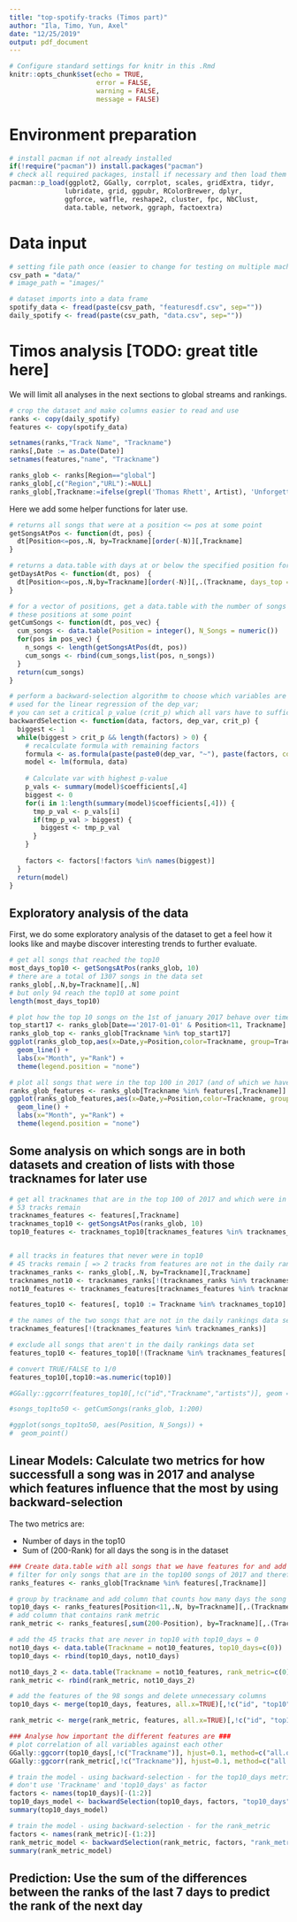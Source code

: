 ```yaml
---
title: "top-spotify-tracks (Timos part)"
author: "Ila, Timo, Yun, Axel"
date: "12/25/2019"
output: pdf_document
---
```



```r
# Configure standard settings for knitr in this .Rmd
knitr::opts_chunk$set(echo = TRUE,
                      error = FALSE,
                      warning = FALSE,
                      message = FALSE)
```

# Environment preparation
```r
# install pacman if not already installed
if(!require("pacman")) install.packages("pacman")
# check all required packages, install if necessary and then load them
pacman::p_load(ggplot2, GGally, corrplot, scales, gridExtra, tidyr,
              lubridate, grid, ggpubr, RColorBrewer, dplyr,
              ggforce, waffle, reshape2, cluster, fpc, NbClust, 
              data.table, network, ggraph, factoextra)
```

# Data input
```r
# setting file path once (easier to change for testing on multiple machines)
csv_path = "data/"
# image_path = "images/"

# dataset imports into a data frame
spotify_data <- fread(paste(csv_path, "featuresdf.csv", sep=""))
daily_spotify <- fread(paste(csv_path, "data.csv", sep=""))
```

# Timos analysis [TODO: great title here]
We will limit all analyses in the next sections to global streams and rankings.
```r

# crop the dataset and make columns easier to read and use
ranks <- copy(daily_spotify)
features <- copy(spotify_data)

setnames(ranks,"Track Name", "Trackname")
ranks[,Date := as.Date(Date)]
setnames(features,"name", "Trackname")

ranks_glob <- ranks[Region=="global"]
ranks_glob[,c("Region","URL"):=NULL]
ranks_glob[,Trackname:=ifelse(grepl('Thomas Rhett', Artist), 'Unforgettable_2', Trackname)]
```

Here we add some helper functions for later use.
```r
# returns all songs that were at a position <= pos at some point
getSongsAtPos <- function(dt, pos) {
  dt[Position<=pos,.N, by=Trackname][order(-N)][,Trackname]
}

# returns a data.table with days at or below the specified position for all songs
getDaysAtPos <- function(dt, pos)  {
  dt[Position<=pos,.N,by=Trackname][order(-N)][,.(Trackname, days_top = N)]
}

# for a vector of positions, get a data.table with the number of songs that were at least at 
# these positions at some point
getCumSongs <- function(dt, pos_vec) {
  cum_songs <- data.table(Position = integer(), N_Songs = numeric())
  for(pos in pos_vec) {
    n_songs <- length(getSongsAtPos(dt, pos))
    cum_songs <- rbind(cum_songs,list(pos, n_songs))  
  }
  return(cum_songs)
}

# perform a backward-selection algorithm to choose which variables are best 
# used for the linear regression of the dep_var; 
# you can set a critical p_value (crit_p) which all vars have to suffice
backwardSelection <- function(data, factors, dep_var, crit_p) {
  biggest <- 1
  while(biggest > crit_p && length(factors) > 0) {
    # recalculate formula with remaining factors
    formula <- as.formula(paste(paste0(dep_var, "~"), paste(factors, collapse="+")))
    model <- lm(formula, data)
    
    # Calculate var with highest p-value
    p_vals <- summary(model)$coefficients[,4]
    biggest <- 0
    for(i in 1:length(summary(model)$coefficients[,4])) {
      tmp_p_val <- p_vals[i]
      if(tmp_p_val > biggest) {
        biggest <- tmp_p_val
      }
    }
    
    factors <- factors[!factors %in% names(biggest)]
  }
  return(model)
}
```

## Exploratory analysis of the data
First, we do some exploratory analysis of the dataset to get a feel how it looks like and maybe discover interesting trends to further evaluate.
```r
# get all songs that reached the top10
most_days_top10 <- getSongsAtPos(ranks_glob, 10)
# there are a total of 1307 songs in the data set
ranks_glob[,.N,by=Trackname][,.N]
# but only 94 reach the top10 at some point
length(most_days_top10)

# plot how the top 10 songs on the 1st of january 2017 behave over time
top_start17 <- ranks_glob[Date=='2017-01-01' & Position<11, Trackname]
ranks_glob_top <- ranks_glob[Trackname %in% top_start17]
ggplot(ranks_glob_top,aes(x=Date,y=Position,color=Trackname, group=Trackname)) +
  geom_line() +
  labs(x="Month", y="Rank") +
  theme(legend.position = "none")

# plot all songs that were in the top 100 in 2017 (and of which we have features)
ranks_glob_features <- ranks_glob[Trackname %in% features[,Trackname]]
ggplot(ranks_glob_features,aes(x=Date,y=Position,color=Trackname, group=Trackname)) +
  geom_line() +
  labs(x="Month", y="Rank") +
  theme(legend.position = "none")

```

## Some analysis on which songs are in both datasets and creation of lists with those tracknames for later use
```r
# get all tracknames that are in the top 100 of 2017 and which were in the top 10 at some point
# 53 tracks remain
tracknames_features <- features[,Trackname]
tracknames_top10 <- getSongsAtPos(ranks_glob, 10)
top10_features <- tracknames_top10[tracknames_features %in% tracknames_top10]


# all tracks in features that never were in top10
# 45 tracks remain [ => 2 tracks from features are not in the daily rankings data set]
tracknames_ranks <- ranks_glob[,.N, by=Trackname][,Trackname]
tracknames_not10 <- tracknames_ranks[!(tracknames_ranks %in% tracknames_top10)]
not10_features <- tracknames_features[tracknames_features %in% tracknames_not10]

features_top10 <- features[, top10 := Trackname %in% tracknames_top10]

# the names of the two songs that are not in the daily rankings data set
tracknames_features[!(tracknames_features %in% tracknames_ranks)]

# exclude all songs that aren't in the daily rankings data set
features_top10 <- features_top10[!(Trackname %in% tracknames_features[!(tracknames_features %in% tracknames_ranks)])]

# convert TRUE/FALSE to 1/0
features_top10[,top10:=as.numeric(top10)]

#GGally::ggcorr(features_top10[,!c("id","Trackname","artists")], geom = 'circle', params=c(corMethod="spearman"))

#songs_top1to50 <- getCumSongs(ranks_glob, 1:200)

#ggplot(songs_top1to50, aes(Position, N_Songs)) +
#  geom_point()
```

## Linear Models: Calculate two metrics for how successfull a song was in 2017 and analyse which features influence that the most by using backward-selection
The two metrics are:

* Number of days in the top10
* Sum of (200-Rank) for all days the song is in the dataset
```r
### Create data.table with all songs that we have features for and add their days in the top10 ###
# filter for only songs that are in the top100 songs of 2017 and therefore we know their features
ranks_features <- ranks_glob[Trackname %in% features[,Trackname]]

# group by trackname and add column that counts how many days the song was in the top10
top10_days <- ranks_features[Position<11,.N, by=Trackname][,.(Trackname, top10_days = N)]
# add column that contains rank metric
rank_metric <- ranks_features[,sum(200-Position), by=Trackname][,.(Trackname, rank_metric = V1)]

# add the 45 tracks that are never in top10 with top10_days = 0
not10_days <- data.table(Trackname = not10_features, top10_days=c(0))
top10_days <- rbind(top10_days, not10_days)

not10_days_2 <- data.table(Trackname = not10_features, rank_metric=c(0))
rank_metric <- rbind(rank_metric, not10_days_2)

# add the features of the 98 songs and delete unnecessary columns
top10_days <- merge(top10_days, features, all.x=TRUE)[,!c("id", "top10","artists")]

rank_metric <- merge(rank_metric, features, all.x=TRUE)[,!c("id", "top10","artists")]

### Analyse how important the different features are ###
# plot correlation of all variables against each other
GGally::ggcorr(top10_days[,!c("Trackname")], hjust=0.1, method=c("all.obs", "spearman"))
GGally::ggcorr(rank_metric[,!c("Trackname")], hjust=0.1, method=c("all.obs", "spearman"))

# train the model - using backward-selection - for the top10_days metric
# don't use 'Trackname' and 'top10_days' as factor
factors <- names(top10_days)[-(1:2)]
top10_days_model <- backwardSelection(top10_days, factors, "top10_days", 0.05)
summary(top10_days_model)

# train the model - using backward-selection - for the rank_metric
factors <- names(rank_metric)[-(1:2)]
rank_metric_model <- backwardSelection(rank_metric, factors, "rank_metric", 0.05)
summary(rank_metric_model)

```

## Prediction: Use the sum of the differences between the ranks of the last 7 days to predict the rank of the next day

```r

```


